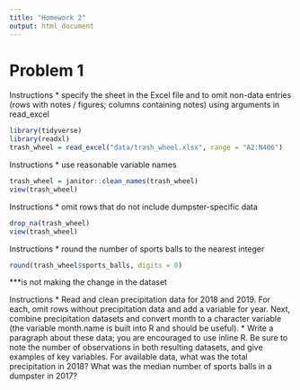 ```yaml
---
title: "Homework 2"
output: html_document
---
```


# Problem 1

Instructions
* specify the sheet in the Excel file and to omit non-data entries (rows with notes / figures; columns containing notes) using arguments in read_excel
```r
library(tidyverse)
library(readxl)
trash_wheel = read_excel("data/trash_wheel.xlsx", range = "A2:N406")
```

Instructions
* use reasonable variable names
```r
trash_wheel = janitor::clean_names(trash_wheel)
view(trash_wheel)
```

Instructions
* omit rows that do not include dumpster-specific data
```r
drop_na(trash_wheel)
view(trash_wheel)
```

Instructions
* round the number of sports balls to the nearest integer
```r
round(trash_wheel$sports_balls, digits = 0)
```
***is not making the change in the dataset

Instructions
* Read and clean precipitation data for 2018 and 2019. For each, omit rows without precipitation data and add a variable for year. Next, combine precipitation datasets and convert month to a character variable (the variable month.name is built into R and should be useful).
* Write a paragraph about these data; you are encouraged to use inline R. Be sure to note the number of observations in both resulting datasets, and give examples of key variables. For available data, what was the total precipitation in 2018? What was the median number of sports balls in a dumpster in 2017?


